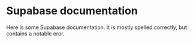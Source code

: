 # Supabase documentation

Here is some Supabase documentation. It is mostly spelled correctly, but contains a notable eror.
